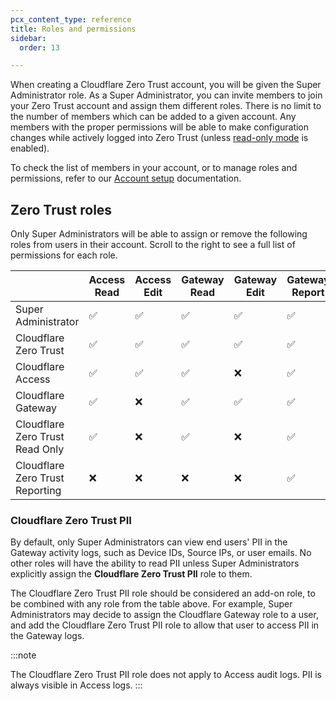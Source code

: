 ```yaml
---
pcx_content_type: reference
title: Roles and permissions
sidebar:
  order: 13

---
```


When creating a Cloudflare Zero Trust account, you will be given the Super Administrator role. As a Super Administrator, you can invite members to join your Zero Trust account and assign them different roles. There is no limit to the number of members which can be added to a given account. Any members with the proper permissions will be able to make configuration changes while actively logged into Zero Trust (unless [read-only mode](/cloudflare-one/api-terraform/#set-dashboard-to-read-only) is enabled).

To check the list of members in your account, or to manage roles and permissions, refer to our [Account setup](/fundamentals/setup/manage-members/) documentation.

## Zero Trust roles

Only Super Administrators will be able to assign or remove the following roles from users in their account. Scroll to the right to see a full list of permissions for each role.



|                                 | Access Read | Access Edit | Gateway Read | Gateway Edit | Gateway Report | Billing Read | Billing Edit |
| ------------------------------- | ----------- | ----------- | ------------ | ------------ | -------------- | ------------ | ------------ |
| Super Administrator             | ✅           | ✅           | ✅            | ✅            | ✅              | ✅            | ✅            |
| Cloudflare Zero Trust           | ✅           | ✅           | ✅            | ✅            | ✅              | ✅            | ❌            |
| Cloudflare Access               | ✅           | ✅           | ✅            | ❌            | ✅              | ✅            | ❌            |
| Cloudflare Gateway              | ✅           | ❌           | ✅            | ✅            | ✅              | ✅            | ❌            |
| Cloudflare Zero Trust Read Only | ✅           | ❌           | ✅            | ❌            | ✅              | ✅            | ❌            |
| Cloudflare Zero Trust Reporting | ❌           | ❌           | ❌            | ❌            | ✅              | ✅            | ❌            |



### Cloudflare Zero Trust PII

By default, only Super Administrators can view end users' PII in the Gateway activity logs, such as Device IDs, Source IPs, or user emails. No other roles will have the ability to read PII unless Super Administrators explicitly assign the **Cloudflare Zero Trust PII** role to them.

The Cloudflare Zero Trust PII role should be considered an add-on role, to be combined with any role from the table above. For example, Super Administrators may decide to assign the Cloudflare Gateway role to a user, and add the Cloudflare Zero Trust PII role to allow that user to access PII in the Gateway logs.

:::note

The Cloudflare Zero Trust PII role does not apply to Access audit logs. PII is always visible in Access logs. 
:::
